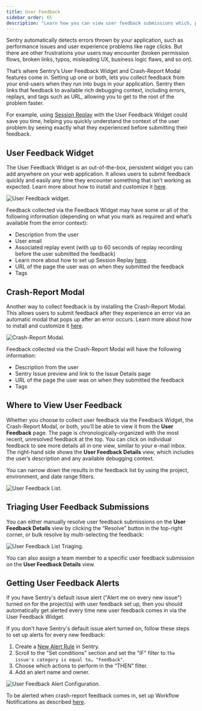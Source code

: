 ```yaml
---
title: User Feedback
sidebar_order: 65
description: "Learn how you can view user feedback submissions which, paired with the original event, give you additional insight into issues."
---
```


Sentry automatically detects errors thrown by your application, such as performance issues and user experience problems like rage clicks. But there are other frustrations your users may encounter (broken permission flows, broken links, typos, misleading UX, business logic flaws, and so on).

That’s where Sentry’s User Feedback Widget and Crash-Report Modal features come in. Setting up one or both, lets you collect feedback from your end-users when they run into bugs in your application. Sentry then links that feedback to available rich debugging context, including errors, replays, and tags such as URL, allowing you to get to the root of the problem faster.

For example, using [Session Replay](/product/session-replay/) with the User Feedback Widget could save you time, helping you quickly understand the context of the user problem by seeing exactly what they experienced before submitting their feedback.

## User Feedback Widget

The User Feedback Widget is an out-of-the-box, persistent widget you can add anywhere on your web application. It allows users to submit feedback quickly and easily any time they encounter something that isn’t working as expected. Learn more about how to install and customize it [here](https://docs.sentry.io/product/user-feedback/setup/).

![User Feedback widget.](user-feedback-widget.png)

Feedback collected via the Feedback Widget may have some or all of the following information (depending on what you mark as required and what’s available from the error context):

- Description from the user
- User email
- Associated replay event (with up to 60 seconds of replay recording before the user submitted the feedback)
- Learn more about how to set up Session Replay [here](/product/session-replay/getting-started/).
- URL of the page the user was on when they submitted the feedback
- Tags

## Crash-Report Modal

Another way to collect feedback is by installing the Crash-Report Modal. This allows users to submit feedback after they experience an error via an automatic modal that pops up after an error occurs. Learn more about how to install and customize it [here](https://docs.sentry.io/platforms/javascript/enriching-events/user-feedback/#embeddable-javascript-widget).

![Crash-Report Modal.](crash-report-user-feedback.png)

Feedback collected via the Crash-Report Modal will have the following information:

- Description from the user
- Sentry Issue preview and link to the Issue Details page
- URL of the page the user was on when they submitted the feedback
- Tags

## Where to View User Feedback

Whether you choose to collect user feedback via the Feedback Widget, the Crash-Report Modal, or both, you’ll be able to view it from the **User Feedback** page. The page is chronologically-organized with the most recent, unresolved feedback at the top. You can click on individual feedback to see more details all in one view, similar to your e-mail inbox. The right-hand side shows the **User Feedback Details** view, which includes the user’s description and any available debugging context.

You can narrow down the results in the feedback list by using the project, environment, and date range filters.

![User Feedback List.](user-feedback-list.png)

## Triaging User Feedback Submissions

You can either manually resolve user feedback submissions on the **User Feedback Details** view by clicking the “Resolve” button in the top-right corner, or bulk resolve by multi-selecting the feedback:

![User Feedback List Triaging.](user-feedback-triaging.png)

You can also assign a team member to a specific user feedback submission on the **User Feedback Details** view.

## Getting User Feedback Alerts

If you have Sentry's default issue alert ("Alert me on every new issue") turned on for the project(s) with user feedback set up, then you should automatically get alerted every time new user feedback comes in via the User Feedback Widget.

If you don't have Sentry's default issue alert turned on, follow these steps to set up alerts for every new feedback:

1. Create a [New Alert Rule](https://sentry.io/alerts/new/issue/) in Sentry.
2. Scroll to the "Set conditions" section and set the "IF" filter to `The issue's category is equal to… "Feedback"`.
3. Choose which actions to perform in the “THEN” filter.
4. Add an alert name and owner.

![User Feedback Alert Configuration.](user-feedback-alert-configuration.png)

To be alerted when crash-report feedback comes in, set up Workflow Notifications as described [here](https://docs.sentry.io/product/alerts/notifications/#workflow-notifications).
